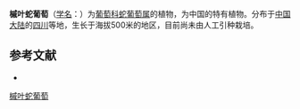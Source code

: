 {{Speciesbox
| name = 槭叶蛇葡萄
| status = 
| status_system = 
| image =
| genus = Ampelopsis
| species = acerifolia
| authority = W. T. Wang
}}

'''槭叶蛇葡萄'''（[[学名|学名]]：{{lang|la|''Ampelopsis acerifolia''}}）为[[葡萄科|葡萄科]][[蛇葡萄属|蛇葡萄属]]的植物，为中国的特有植物。分布于[[中国大陆|中国大陆]]的[[四川|四川]]等地，生长于海拔500米的地区，目前尚未由人工引种栽培。

== 参考文献 ==
<div class="references-small">
* {{cite web| url =http://www.bioinfo.cn/db05/KmzwSpecies.php?action=view&id=23874| title =槭叶蛇葡萄| work =《中国高等植物数据库全库》| publisher =中国科学院微生物研究所| author =昆明植物研究所| accessdate =2009-02-25| deadurl =yes| archiveurl =https://web.archive.org/web/20160305010748/http://www.bioinfo.cn/db05/KmzwSpecies.php?action=view&id=23874| archivedate =2016-03-05}}
</div>
{{Taxonbar|from=Q42889717}}

[[Category:蛇葡萄属|槭叶蛇葡萄]]


{{植物小作品}}